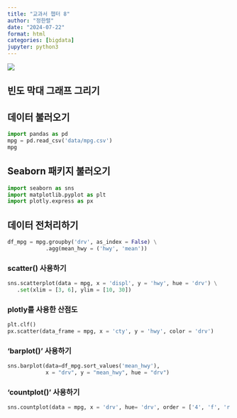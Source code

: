 ```yaml
---
title: "교과서 챕터 8"
author: "정한렬"
date: "2024-07-22"
format: html
categories: [bigdata]
jupyter: python3
---
```


![](job.png)     


## 빈도 막대 그래프 그리기

## 데이터 불러오기

```python
import pandas as pd
mpg = pd.read_csv('data/mpg.csv')
mpg
```


## Seaborn 패키지 불러오기

```python
import seaborn as sns
import matplotlib.pyplot as plt
import plotly.express as px
```


## 데이터 전처리하기

```python
df_mpg = mpg.groupby('drv', as_index = False) \
            .agg(mean_hwy = ('hwy', 'mean')) 
```

### scatter() 사용하기
```python
sns.scatterplot(data = mpg, x = 'displ', y = 'hwy', hue = 'drv') \
   .set(xlim = [3, 6], ylim = [10, 30])
```
### plotly를 사용한 산점도

```python
plt.clf()
px.scatter(data_frame = mpg, x = 'cty', y = 'hwy', color = 'drv')
```


### 'barplot()' 사용하기

```python
sns.barplot(data=df_mpg.sort_values('mean_hwy'),
            x = "drv", y = "mean_hwy", hue = "drv")
```

### 'countplot()' 사용하기 
```python
sns.countplot(data = mpg, x = 'drv', hue= 'drv', order = ['4', 'f', 'r'])
```

